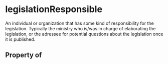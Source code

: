 # legislationResponsible

An individual or organization that has some kind of responsibility for the legislation. Typically the ministry who is/was in charge of elaborating the legislation, or the adressee for potential questions about the legislation once it is published.

## Property of



